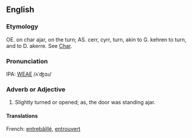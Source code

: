 ==English==
===Etymology===
OE. on char ajar, on the turn; AS. cerr, cyrr, turn, akin to G. kehren to turn, and to D. akerre.  See  [[Char]].

===Pronunciation===
IPA: [[WEAE]] /ʌˈʤɑɹ/

===Adverb or Adjective===
# Slightly turned or opened; as, the door was standing ajar.

====Translations====
French: [[entrebâillé]], [[entrouvert]]